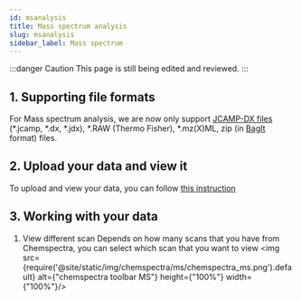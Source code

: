 ```yaml
---
id: msanalysis
title: Mass spectrum analysis
slug: msanalysis
sidebar_label: Mass spectrum
---
```


:::danger Caution 
This page is still being edited and reviewed.
::: 

## 1. Supporting file formats
For Mass spectrum analysis, we are now only support [JCAMP-DX files](https://iupac.org/what-we-do/digital-standards/jcamp-dx/) (*.jcamp, *.dx, *.jdx), *.RAW (Thermo Fisher), *.mz(X)ML, zip (in [BagIt](https://en.wikipedia.org/wiki/BagIt) format) files.

## 2. Upload your data and view it
To upload and view your data, you can follow [this instruction](../analysis#2-analysing-data-in-chemotioneln) 

## 3. Working with your data
1. View different scan
Depends on how many scans that you have from Chemspectra, you can select which scan that you want to view
<img src={require('@site/static/img/chemspectra/ms/chemspectra_ms.png').default} alt={"chemspectra toolbar MS"} height={"100%"} width={"100%"}/>